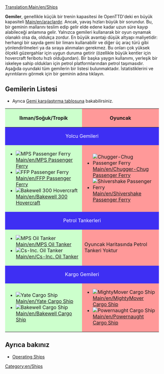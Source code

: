 [[Translation:Main/en/Ships]]{{en/-}}{{tr/İçindekiler}}

'''Gemiler''', genellikle küçük bir trenin kapasitesi ile OpenTTD'deki en büyük kapasiteli [[Main/en/araçlardır]]. Ancak, yavaş hızları büyük bir sorundur. Bu, bir geminin mallarını teslim edip gelir elde edene kadar uzun süre kayıp alabileceği anlamına gelir. Yalnızca gemileri kullanarak bir oyun oynamak olanaklı olsa da, oldukça zordur. En büyük avantajı düşük altyapı maliyetidir: herhangi bir sayıda gemi bir limanı kullanabilir ve diğer üç araç türü gibi yönlendirilmeleri ya da sıraya alınmaları gerekmez. Bu onları çok yüksek ölçekli güzergahlar için uygun duruma getirir (özellikle büyük kentler için hovercraft feribotu hızlı olduğundan). Bir başka yaygın kullanımı, yerleşik bir iskeleye sahip oldukları için petrol platformlarından petrol taşımasıdır. Aşağıda oyundaki tüm gemilerin bir listesi bulunmaktadır. İstatistiklerini ve ayrıntılarını görmek için bir geminin adına tıklayın.

==Gemilerin Listesi==
* Ayrıca [[Main/en/Ship Comparison|Gemi karşılaştırma tablosuna]] bakabilirsiniz.

{|border="1" cellspacing="2" cellpadding="3" rules="all" style="margin:1em 1em 1em 0; border:solid 1px #AAAAAA;"
!width="50%" style="background: #ccffcc" | Ilıman/Soğuk/Tropik
!width="50%" style="background: #ff9999" | Oyuncak
|-
! colspan="2" style="background: #3e2ff3; color:white" align="center" | Yolcu Gemileri
|-
| style="background: #ccffcc" |
*[[File:en/Ferry.png|MPS Passenger Ferry]] [[Main/en/MPS Passenger Ferry]]
*[[File:en/Ferry.png|FFP Passenger Ferry]] [[Main/en/FFP Passenger Ferry]]
*[[File:en/Hovercraft.png|Bakewell 300 Hovercraft]] [[Main/en/Bakewell 300 Hovercraft]]
| style="background: #ff9999" |
*[[File:en/Toylandpassengership.png|Chugger-Chug Passenger Ferry]] [[Main/en/Chugger-Chug Passenger Ferry]]
*[[File:en/Toylandpassengership.png|Shivershake Passenger Ferry]] [[Main/en/Shivershake Passenger Ferry]]
|-
! colspan="2" style="background: #3e2ff3; color:white" align="center" | Petrol Tankerleri
|-
| style="background: #ccffcc" |
*[[File:en/OilTanker.png|MPS Oil Tanker]] [[Main/en/MPS Oil Tanker]]
*[[File:en/OilTanker.png|Cs-Inc. Oil Tanker]] [[Main/en/Cs-Inc. Oil Tanker]]
| style="background: #ff9999" | Oyuncak Haritasında Petrol Tankeri Yoktur
|-
! colspan="2" style="background: #3e2ff3; color:white" align="center" | Kargo Gemileri
|-
| style="background: #ccffcc" |
*[[File:en/CargoShip.png|Yate Cargo Ship]] [[Main/en/Yate Cargo Ship]]
*[[File:en/CargoShip.png|Bakewell Cargo Ship]] [[Main/en/Bakewell Cargo Ship]]
| style="background: #ff9999" |
*[[File:en/Toylandcargoship.png|MightyMover Cargo Ship]] [[Main/en/MightyMover Cargo Ship]]
*[[File:en/Toylandcargoship.png|Powernaught Cargo Ship]] [[Main/en/Powernaught Cargo Ship]]
|}

==Ayrıca bakınız==
*[[Main/en/Waterway construction#Operating ships|Operating Ships]]


[[Category:en/Ships]]